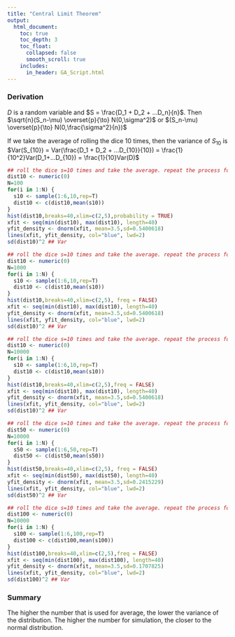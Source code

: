 ```yaml
---
title: "Central Limit Theorem"
output:
  html_document:
    toc: true
    toc_depth: 3
    toc_float:
      collapsed: false
      smooth_scroll: true
    includes:
      in_header: GA_Script.html
---
```


### Derivation ###

$D$ is a random variable and $S = \frac{D_1 + D_2 + ...D_n}{n}$. Then $\sqrt{n}(S_n-\mu) \overset{p}{\to} N(0,\sigma^2)$
or $(S_n-\mu) \overset{p}{\to} N(0,\frac{\sigma^2}{n})$

If we take the average of rolling the dice 10 times, then the variance of $S_{10}$ is $Var(S_{10}) = Var(\frac{D_1 + D_2 + ...D_{10}}{10}) = \frac{1}{10^2}Var(D_1+...D_{10}) = \frac{1}{10}Var(D)$
```r
## roll the dice s=10 times and take the average. repeat the process for N=200 times and see what the dist. looks like
dist10 <- numeric(0)
N=100
for(i in 1:N) {
  s10 <- sample(1:6,10,rep=T)
  dist10 <- c(dist10,mean(s10))
}
hist(dist10,breaks=40,xlim=c(2,5),probability = TRUE)
xfit <- seq(min(dist10), max(dist10), length=40)
yfit_density <- dnorm(xfit, mean=3.5,sd=0.5400618)
lines(xfit, yfit_density, col="blue", lwd=2)
sd(dist10)^2 ## Var
```

```r
## roll the dice s=10 times and take the average. repeat the process for N=200 times and see what the dist. looks like
dist10 <- numeric(0)
N=1000
for(i in 1:N) {
  s10 <- sample(1:6,10,rep=T)
  dist10 <- c(dist10,mean(s10))
}
hist(dist10,breaks=40,xlim=c(2,5), freq = FALSE)
xfit <- seq(min(dist10), max(dist10), length=40)
yfit_density <- dnorm(xfit, mean=3.5,sd=0.5400618)
lines(xfit, yfit_density, col="blue", lwd=2)
sd(dist10)^2 ## Var
```

```r
## roll the dice s=10 times and take the average. repeat the process for N=200 times and see what the dist. looks like
dist10 <- numeric(0)
N=10000
for(i in 1:N) {
  s10 <- sample(1:6,10,rep=T)
  dist10 <- c(dist10,mean(s10))
}
hist(dist10,breaks=40,xlim=c(2,5),freq = FALSE)
xfit <- seq(min(dist10), max(dist10), length=40)
yfit_density <- dnorm(xfit, mean=3.5,sd=0.5400618)
lines(xfit, yfit_density, col="blue", lwd=2)
sd(dist10)^2 ## Var
```

```r
## roll the dice s=10 times and take the average. repeat the process for N=200 times and see what the dist. looks like
dist50 <- numeric(0)
N=10000
for(i in 1:N) {
  s50 <- sample(1:6,50,rep=T)
  dist50 <- c(dist50,mean(s50))
}
hist(dist50,breaks=40,xlim=c(2,5), freq = FALSE)
xfit <- seq(min(dist50), max(dist50), length=40)
yfit_density <- dnorm(xfit, mean=3.5,sd=0.2415229)
lines(xfit, yfit_density, col="blue", lwd=2)
sd(dist50)^2 ## Var
```


```r
## roll the dice s=10 times and take the average. repeat the process for N=200 times and see what the dist. looks like
dist100 <- numeric(0)
N=10000
for(i in 1:N) {
  s100 <- sample(1:6,100,rep=T)
  dist100 <- c(dist100,mean(s100))
}
hist(dist100,breaks=40,xlim=c(2,5),freq = FALSE)
xfit <- seq(min(dist100), max(dist100), length=40)
yfit_density <- dnorm(xfit, mean=3.5,sd=0.1707825)
lines(xfit, yfit_density, col="blue", lwd=2)
sd(dist100)^2 ## Var
```



### Summary ###
The higher the number that is used for average, the lower the variance of the distribution. The higher the number for simulation, the closer to the normal distribution.



